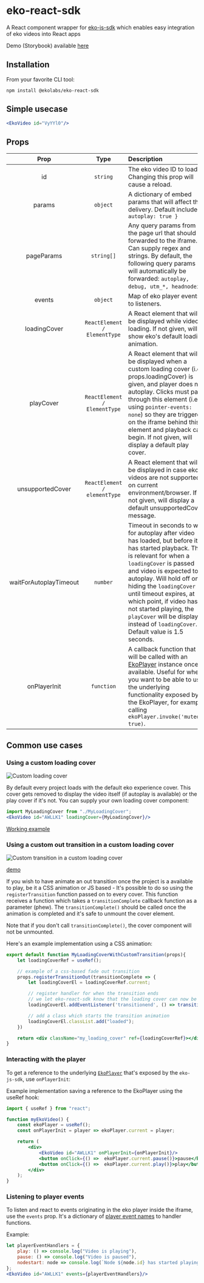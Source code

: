 

<Meta title="Example/Introduction" />

<style>{`
  .subheading {
    --mediumdark: '#999999';
    font-weight: 900;
    font-size: 13px;
    color: #999;
    letter-spacing: 6px;
    line-height: 24px;
    text-transform: uppercase;
    margin-bottom: 12px;
    margin-top: 40px;
  }

  .link-list {
    display: grid;
    grid-template-columns: 1fr;
    grid-template-rows: 1fr 1fr;
    row-gap: 10px;
  }

  @media (min-width: 620px) {
    .link-list {
      row-gap: 20px;
      column-gap: 20px;
      grid-template-columns: 1fr 1fr;
    }
  }

  @media all and (-ms-high-contrast:none) {
  .link-list {
      display: -ms-grid;
      -ms-grid-columns: 1fr 1fr;
      -ms-grid-rows: 1fr 1fr;
    }
  }

  .link-item {
    display: block;
    padding: 20px 30px 20px 15px;
    border: 1px solid #00000010;
    border-radius: 5px;
    transition: background 150ms ease-out, border 150ms ease-out, transform 150ms ease-out;
    color: #333333;
    display: flex;
    align-items: flex-start;
  }

  .link-item:hover {
    border-color: #1EA7FD50;
    transform: translate3d(0, -3px, 0);
    box-shadow: rgba(0, 0, 0, 0.08) 0 3px 10px 0;
  }

  .link-item:active {
    border-color: #1EA7FD;
    transform: translate3d(0, 0, 0);
  }

  .link-item strong {
    font-weight: 700;
    display: block;
    margin-bottom: 2px;
  }
  
  .link-item img {
    height: 40px;
    width: 40px;
    margin-right: 15px;
    flex: none;
  }

  .link-item span {
    font-size: 14px;
    line-height: 20px;
  }

  .tip {
    display: inline-block;
    border-radius: 1em;
    font-size: 11px;
    line-height: 12px;
    font-weight: 700;
    background: #E7FDD8;
    color: #66BF3C;
    padding: 4px 12px;
    margin-right: 10px;
    vertical-align: top;
  }

  .tip-wrapper {
    font-size: 13px;
    line-height: 20px;
    margin-top: 40px;
    margin-bottom: 40px;
  }

  .tip-wrapper code {
    font-size: 12px;
    display: inline-block;
  }

  
`}</style>

# eko-react-sdk

A React component wrapper for [eko-js-sdk](https://github.com/EkoLabs/eko-js-sdk) which enables easy integration of eko videos into React apps

Demo (Storybook) available [here](https://ekolabs.github.io/eko-react-sdk/)

## Installation

From your favorite CLI tool:

```
npm install @ekolabs/eko-react-sdk
```

## Simple usecase

```jsx
<EkoVideo id="VyYYl0"/>
```

## Props

| Prop           | Type           | Description  |
| :-------------: |:--------------:| :------------|
| id | `string` | The eko video ID to load. Changing this prop will cause a reload. |  
| params | `object` | A dictionary of embed params that will affect the delivery. Default includes `{ autoplay: true }` |
| pageParams | `string[]` | Any query params from the page url that should be forwarded to the iframe. Can supply regex and strings. By default, the following query params will automatically be forwarded: `autoplay, debug, utm_*, headnodeid`. |
| events | `object` | Map of eko player events to listeners. |
| loadingCover | `ReactElement / ElementType` | A React element that will be displayed while video is loading. If not given, will show eko's default loading animation. |
| playCover | `ReactElement / ElementType` | A React element that will be displayed when a custom loading cover (i.e. props.loadingCover) is given, and player does not autoplay. Clicks must pass through this element (i.e. using `pointer-events: none`) so they are triggered on the iframe behind this element and playback can begin. If not given, will display a default play cover. |
| unsupportedCover | `ReactElement / elementType` | A React element that will be displayed in case eko videos are not supported on current environment/browser. If not given, will display a default unsupportedCover message. |
| waitForAutoplayTimeout | `number` | Timeout in seconds to wait for autoplay after video has loaded, but before it has started playback. This is relevant for when a `loadingCover` is passed and video is expected to autoplay. Will hold off on hiding the `loadingCover` until timeout expires, at which point, if video has not started playing, the `playCover` will be displayed instead of `loadingCover`. Default value is 1.5 seconds. |
| onPlayerInit | `function` | A callback function that will be called with an [EkoPlayer](https://github.com/EkoLabs/eko-js-sdk#ekoplayer) instance once available. Useful for when you want to be able to use the underlying functionality exposed by the EkoPlayer, for example calling `ekoPlayer.invoke('muted', true)`. |

## Common use cases

### Using a custom loading cover

![Custom loading cover](https://user-images.githubusercontent.com/3951311/103168643-a433df80-483d-11eb-9177-78da47bb4d83.gif)

By default every project loads with the default eko experience cover. This cover gets removed to display the video itself (if autoplay is available) or the play cover if it's not. You can supply your own loading cover component:

```jsx
import MyLoadingCover from "./MyLoadingCover";
<EkoVideo id="AWLLK1" loadingCover={MyLoadingCover}/>
```

[Working example](https://ekolabs.github.io/eko-react-sdk/?path=/story/example-ekovideo--custom-loading-cover)

### Using a custom out transition in a custom loading cover

![Custom transition in a custom loading cover](https://user-images.githubusercontent.com/3951311/103168637-98e0b400-483d-11eb-9a44-c39f29ed82b2.gif)

[demo](https://ekolabs.github.io/eko-react-sdk/?path=/story/example-ekovideo--custom-loading-cover-with-custom-transition)

If you wish to have animate an out transition once the project is a available to play, be it a CSS animation or JS based - It's possible to do so using the `registerTransition` function passed on to every cover. This function receives a function which takes a `transitionComplete` callback function as a parameter (phew). The `transitionComplete()` should be called once the animation is completed and it's safe to unmount the cover element.

Note that if you don't call `transitionComplete()`, the cover component will not be unmounted.

Here's an example implementation using a CSS animation:

```jsx
export default function MyLoadingCoverWithCustomTransition(props){
    let loadingCoverRef = useRef();

    // example of a css-based fade out transition
    props.registerTransitionOut(transitionComplete => {
        let loadingCoverEl = loadingCoverRef.current;

        // register handler for when the transition ends
        // we let eko-react-sdk know that the loading cover can now be removed
        loadingCoverEl.addEventListener('transitionend', () => transitionComplete(), { once: true });

        // add a class which starts the transition animation
        loadingCoverEl.classList.add("loaded");
    })

    return <div className="my_loading_cover" ref={loadingCoverRef}></div>
}
```

### Interacting with the player

To get a reference to the underlying [`EkoPlayer`](https://github.com/EkoLabs/eko-js-sdk#ekoplayerel) that's exposed by the `eko-js-sdk`, use `onPlayerInit`:

Example implementation saving a reference to the EkoPlayer using the useRef hook:

```jsx
import { useRef } from "react";

function myEkoVideo() {
    const ekoPlayer = useRef();
    const onPlayerInit = player => ekoPlayer.current = player;

    return (
        <div>
            <EkoVideo id="AWLLK1" onPlayerInit={onPlayerInit}/>
            <button onClick={() =>  ekoPlayer.current.pause()}>pause</button>
            <button onClick={() =>  ekoPlayer.current.play()}>play</button>
        </div>
    );
}
```

### Listening to player events

To listen and react to events originating in the eko player inside the iframe, use the `events` prop.
It's a dictionary of [player event names](https://developer.eko.com/api/InterludePlayer.html#Events) to handler functions.

Example:

```jsx
let playerEventHandlers = {
    play: () => console.log("Video is playing"),
    pause: () => console.log("Video is paused"),
    nodestart: node => console.log(`Node ${node.id} has started playing`)
};
<EkoVideo id="AWLLK1" events={playerEventHandlers}/>
```
